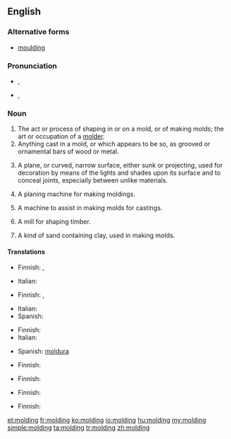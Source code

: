 ==English==

===Alternative forms===
* [[moulding]] {{qualifier|mainly UK}}

===Pronunciation===
* {{a|UK}} {{IPA|/ˈməʊl.dɪŋ/}}, {{X-SAMPA|/"m@Ul.dIN/}}
* {{a|US}} {{IPA|/ˈmoʊl.dɪŋɡ/}}, {{X-SAMPA|/"moUl.dINg/}}

===Noun===
{{en-noun}}

# The act or process of shaping in or on a mold, or of making molds; the art or occupation of a [[molder]].
# Anything cast in a mold, or which appears to be so, as grooved or ornamental bars of wood or metal.
# {{architecture}} A plane, or curved, narrow surface, either sunk or projecting, used for decoration by means of the lights and shades upon its surface and to conceal joints, especially between unlike materials.
# {{context|woodwork}} A planing machine for making moldings.
# {{context|founding}} A machine to assist in making molds for castings.
# {{context|milling}} A mill for shaping timber.
# {{context|founding}} A kind of sand containing clay, used in making molds.

====Translations====
{{trans-top|act or process of shaping in a mold}}
* Finnish: {{t-|fi|valaminen}}, {{t|fi|valu}}
{{trans-mid}}
* Italian: {{t+|it|cimasa|f}}
{{trans-bottom}}

{{trans-top|anything cast in a mold}}
* Finnish: {{t+|fi|valos}}, {{t|fi|valu}}
{{trans-mid}}
* Italian: {{t+|it|cimasa|f}}
* Spanish: {{t|es|moldura|f}}
{{trans-bottom}}

{{trans-top|architecture: narrow decorative surface}}
* Finnish: {{t|fi|lista}}
* Italian: {{t+|it|cimasa|f}}
{{trans-mid}}
* Spanish: [[moldura]] {{f}}
{{trans-bottom}}

{{trans-top|planing machine}}
* Finnish: {{t|fi|muotohöylä}}
{{trans-mid}}
{{trans-bottom}}

{{trans-top|machine to assist in making molds}}
* Finnish: {{t|fi|muottikone}}
{{trans-mid}}
{{trans-bottom}}

{{trans-top|mill for shaping timber}}
* Finnish: {{t|fi|muotojyrsin}}
{{trans-mid}}
{{trans-bottom}}

{{trans-top|founding: sand used for making molds}}
* Finnish: {{t|fi|valuhiekka}}
{{trans-mid}}
{{trans-bottom}}

[[et:molding]]
[[fr:molding]]
[[ko:molding]]
[[io:molding]]
[[hu:molding]]
[[my:molding]]
[[simple:molding]]
[[ta:molding]]
[[tr:molding]]
[[zh:molding]]